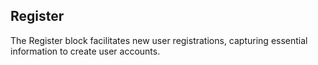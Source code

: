 
<Meta title="Blocks/Authentication/Register" />

## Register
The Register block facilitates new user registrations, capturing essential information to create user accounts.

<Canvas sourceState="shown" of={RegisterStories.Register} />

<Canvas sourceState="shown" of={RegisterStories.RegisterFull} />

<Canvas sourceState="shown" of={RegisterStories.RegisterV2} />

<Canvas sourceState="shown" of={RegisterStories.RegisterWithSocial} />
